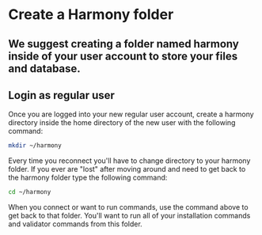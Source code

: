 # Create a Harmony folder
We suggest creating a folder named harmony inside of your user account to store your files and database.
---
## Login as regular user
Once you are logged into your new regular user account, create a harmony directory inside the home directory of the new user with the following command:
```bash
mkdir ~/harmony
```
Every time you reconnect you'll have to change directory to your harmony folder. If you ever are "lost" after moving around and need to get back to the harmony folder type the following command:
```bash
cd ~/harmony
```
When you connect or want to run commands, use the command above to get back to that folder. You'll want to run all of your installation commands and validator commands from this folder.